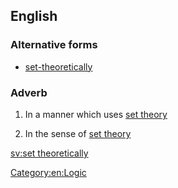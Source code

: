 ==English==

===Alternative forms===
* [[set-theoretically]]

===Adverb===
{{en-adv|head=[[set]] [[theoretically]]}}

# {{context|mathematics|lang=en}} In a manner which uses [[set theory]]
# {{context|mathematics|lang=en}} In the sense of [[set theory]]

[[Category:en:Logic]]

[[sv:set theoretically]]